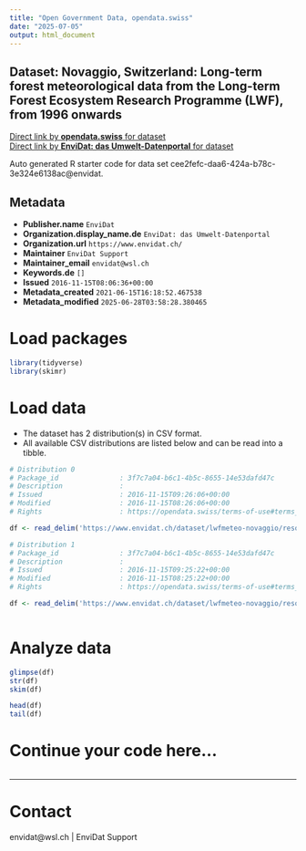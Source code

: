```yaml
---
title: "Open Government Data, opendata.swiss"
date: "2025-07-05"
output: html_document
---
```


## Dataset: Novaggio, Switzerland: Long-term forest meteorological data from the Long-term Forest Ecosystem Research Programme (LWF), from 1996 onwards



[Direct link by **opendata.swiss** for dataset](https://opendata.swiss/de/dataset/novaggio-switzerland-long-term-forest-meteorological-data-from-the-long-term-forest-ecosystem-r)<br>
[Direct link by **EnviDat: das Umwelt-Datenportal** for dataset](https://www.envidat.ch/#/metadata/lwfmeteo-novaggio)

Auto generated R starter code for data set cee2fefc-daa6-424a-b78c-3e324e6138ac@envidat.

## Metadata

- **Publisher.name** `EnviDat`
- **Organization.display_name.de** `EnviDat: das Umwelt-Datenportal`
- **Organization.url** `https://www.envidat.ch/`
- **Maintainer** `EnviDat Support`
- **Maintainer_email** `envidat@wsl.ch`
- **Keywords.de** `[]`
- **Issued** `2016-11-15T08:06:36+00:00`
- **Metadata_created** `2021-06-15T16:18:52.467538`
- **Metadata_modified** `2025-06-28T03:58:28.380465`


# Load packages

```r

library(tidyverse)
library(skimr)

```

# Load data

-   The dataset has 2 distribution(s) in CSV format.
-   All available CSV distributions are listed below and can be read into a tibble.

```r

# Distribution 0
# Package_id               : 3f7c7a04-b6c1-4b5c-8655-14e53dafd47c
# Description              : 
# Issued                   : 2016-11-15T09:26:06+00:00
# Modified                 : 2016-11-15T08:26:06+00:00
# Rights                   : https://opendata.swiss/terms-of-use#terms_by

df <- read_delim('https://www.envidat.ch/dataset/lwfmeteo-novaggio/resource/c233f5ad-47f9-42f2-99f4-f7eb776d030c')

# Distribution 1
# Package_id               : 3f7c7a04-b6c1-4b5c-8655-14e53dafd47c
# Description              : 
# Issued                   : 2016-11-15T09:25:22+00:00
# Modified                 : 2016-11-15T08:25:22+00:00
# Rights                   : https://opendata.swiss/terms-of-use#terms_by

df <- read_delim('https://www.envidat.ch/dataset/lwfmeteo-novaggio/resource/cfcaf24a-9db8-4c9e-a199-feb4b81525da')



```

# Analyze data

```r

glimpse(df)
str(df)
skim(df)

head(df)
tail(df)

```

# Continue your code here...

```r

```

------------------------------------------------------------------------

# Contact

envidat@wsl.ch | EnviDat Support
